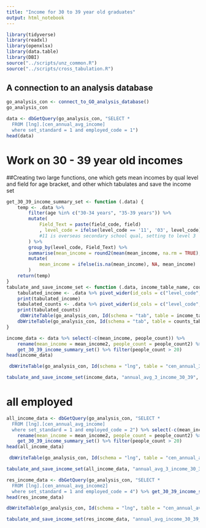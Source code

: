 ```yaml
---
title: "Income for 30 to 39 year old graduates"
output: html_notebook
---
```



```r
library(tidyverse)
library(readxl)
library(openxlsx)
library(data.table)
library(DBI)
source("../scripts/unz_common.R")
source("../scripts/cross_tabulation.R")
```

## A connection to an analysis database
```r
go_analysis_con <- connect_to_GO_analysis_database()
go_analysis_con
```

```r
data <- dbGetQuery(go_analysis_con, "SELECT *
  FROM [lng].[cen_annual_avg_income]
  where set_standard = 1 and employed_code = 1")
head(data)
```


# Work on 30 - 39 year old incomes
##Creating two large functions, one which gets mean incomes by qual level and field for age bracket, and other which tabulates and save the income set
```r
get_30_39_income_summary_set <- function (.data) {
    temp <- .data %>% 
        filter(age %in% c("30-34 years", "35-39 years")) %>%
        mutate(
            Field_Text = paste(field_code, field)
            , level_code = ifelse(level_code == '11', '03', level_code) 
            #11 is overseas secondary school qual, setting to level 3
        ) %>% 
        group_by(level_code, Field_Text) %>%
        summarise(mean_income = round2(mean(mean_income, na.rm = TRUE), -2), people_count = sum(people_count, na.rm = TRUE)) %>%
        mutate(
            mean_income = ifelse(is.na(mean_income), NA, mean_income)
        )
    return(temp)
}
tabulate_and_save_income_set <- function (.data, income_table_name, counts_table_name) {
    tabulated_income <- .data %>% pivot_wider(id_cols = c("level_code", "Field_Text"), names_from = level_code,names_prefix = "lvl ", values_from = "mean_income")
    print(tabulated_income)
    tabulated_counts <- .data %>% pivot_wider(id_cols = c("level_code", "Field_Text"), names_from = level_code,names_prefix = "lvl ", values_from = "people_count")
    print(tabulated_counts)
     dbWriteTable(go_analysis_con, Id(schema = "tab", table = income_table_name), tabulated_income, overwrite = TRUE)
    dbWriteTable(go_analysis_con, Id(schema = "tab", table = counts_table_name), tabulated_counts, overwrite = TRUE)
}
```

```r
income_data <- data %>% select(-c(mean_income, people_count)) %>% 
    rename(mean_income = mean_income2, people_count = people_count2) %>% filter(people_count > 3) %>% 
    get_30_39_income_summary_set() %>% filter(people_count > 20)
head(income_data)
```


```r
 dbWriteTable(go_analysis_con, Id(schema = "lng", table = "cen_annual_3_avg_income_30_39"), income_data, overwrite = TRUE)
```

```r
tabulate_and_save_income_set(income_data, "annual_avg_3_income_30_39", "annual_avg_3_income_30_39_people_counts")
```


# all employed


```r
all_income_data <- dbGetQuery(go_analysis_con, "SELECT *
  FROM [lng].[cen_annual_avg_income]
  where set_standard = 1 and employed_code = 2") %>% select(-c(mean_income, people_count)) %>% 
    rename(mean_income = mean_income2, people_count = people_count2) %>% filter(people_count > 3)  %>%
    get_30_39_income_summary_set() %>% filter(people_count > 20) 
head(all_income_data)
```


```r
 dbWriteTable(go_analysis_con, Id(schema = "lng", table = "cen_annual_avg_3_income_30_39_all"), all_income_data, overwrite = TRUE)
```

```r
tabulate_and_save_income_set(all_income_data, "annual_avg_3_income_30_39_all", "annual_avg_3_income_30_39_all_people_counts")
```

```r
res_income_data <- dbGetQuery(go_analysis_con, "SELECT *
  FROM [lng].[cen_annual_avg_income2]
  where set_standard = 1 and employed_code = 4") %>% get_30_39_income_summary_set()
head(res_income_data)
```

```r
dbWriteTable(go_analysis_con, Id(schema = "lng", table = "cen_annual_avg_income_30_39_res"), res_income_data, overwrite = TRUE)
```

```r
tabulate_and_save_income_set(res_income_data, "annual_avg_income_30_39_res", "annual_avg_income_30_39_res_people_counts")
```
